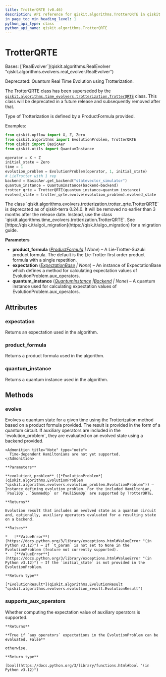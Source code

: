 ```yaml
---
title: TrotterQRTE (v0.46)
description: API reference for qiskit.algorithms.TrotterQRTE in qiskit v0.46
in_page_toc_min_heading_level: 1
python_api_type: class
python_api_name: qiskit.algorithms.TrotterQRTE
---
```


# TrotterQRTE

<Class id="qiskit.algorithms.TrotterQRTE" isDedicatedPage={true} github="https://github.com/qiskit/qiskit/tree/stable/0.46/qiskit/algorithms/evolvers/trotterization/trotter_qrte.py" signature="qiskit.algorithms.TrotterQRTE(product_formula=None, expectation=None, quantum_instance=None)" modifiers="class">
  Bases: [`RealEvolver`](qiskit.algorithms.RealEvolver "qiskit.algorithms.evolvers.real_evolver.RealEvolver")

  Deprecated: Quantum Real Time Evolution using Trotterization.

  The TrotterQRTE class has been superseded by the [`qiskit.algorithms.time_evolvers.trotterization.TrotterQRTE`](qiskit.algorithms.time_evolvers.trotterization.TrotterQRTE "qiskit.algorithms.time_evolvers.trotterization.TrotterQRTE") class. This class will be deprecated in a future release and subsequently removed after that.

  Type of Trotterization is defined by a ProductFormula provided.

  Examples:

  ```python
  from qiskit.opflow import X, Z, Zero
  from qiskit.algorithms import EvolutionProblem, TrotterQRTE
  from qiskit import BasicAer
  from qiskit.utils import QuantumInstance

  operator = X + Z
  initial_state = Zero
  time = 1
  evolution_problem = EvolutionProblem(operator, 1, initial_state)
  # LieTrotter with 1 rep
  backend = BasicAer.get_backend("statevector_simulator")
  quantum_instance = QuantumInstance(backend=backend)
  trotter_qrte = TrotterQRTE(quantum_instance=quantum_instance)
  evolved_state = trotter_qrte.evolve(evolution_problem).evolved_state
  ```

  <Admonition title="Deprecated since version 0.24.0" type="danger">
    The class `qiskit.algorithms.evolvers.trotterization.trotter_qrte.TrotterQRTE` is deprecated as of qiskit-terra 0.24.0. It will be removed no earlier than 3 months after the release date. Instead, use the class `qiskit.algorithms.time_evolvers.trotterization.TrotterQRTE`. See [https://qisk.it/algo\_migration](https://qisk.it/algo_migration) for a migration guide.
  </Admonition>

  **Parameters**

  *   **product\_formula** ([*ProductFormula*](qiskit.synthesis.ProductFormula "qiskit.synthesis.ProductFormula") *| None*) – A Lie-Trotter-Suzuki product formula. The default is the Lie-Trotter first order product formula with a single repetition.
  *   **expectation** ([*ExpectationBase*](qiskit.opflow.expectations.ExpectationBase "qiskit.opflow.expectations.ExpectationBase") *| None*) – An instance of ExpectationBase which defines a method for calculating expectation values of EvolutionProblem.aux\_operators.
  *   **quantum\_instance** ([*QuantumInstance*](qiskit.utils.QuantumInstance "qiskit.utils.QuantumInstance")  *|*[*Backend*](qiskit.providers.Backend "qiskit.providers.Backend") *| None*) – A quantum instance used for calculating expectation values of EvolutionProblem.aux\_operators.

  ## Attributes

  ### expectation

  <Attribute id="qiskit.algorithms.TrotterQRTE.expectation">
    Returns an expectation used in the algorithm.
  </Attribute>

  ### product\_formula

  <Attribute id="qiskit.algorithms.TrotterQRTE.product_formula">
    Returns a product formula used in the algorithm.
  </Attribute>

  ### quantum\_instance

  <Attribute id="qiskit.algorithms.TrotterQRTE.quantum_instance">
    Returns a quantum instance used in the algorithm.
  </Attribute>

  ## Methods

  ### evolve

  <Function id="qiskit.algorithms.TrotterQRTE.evolve" signature="evolve(evolution_problem)">
    Evolves a quantum state for a given time using the Trotterization method based on a product formula provided. The result is provided in the form of a quantum circuit. If auxiliary operators are included in the `evolution_problem`, they are evaluated on an evolved state using a backend provided.

    <Admonition title="Note" type="note">
      Time-dependent Hamiltonians are not yet supported.
    </Admonition>

    **Parameters**

    **evolution\_problem** ([*EvolutionProblem*](qiskit.algorithms.EvolutionProblem "qiskit.algorithms.evolvers.evolution_problem.EvolutionProblem")) – Instance defining evolution problem. For the included Hamiltonian, `PauliOp`, `SummedOp` or `PauliSumOp` are supported by TrotterQRTE.

    **Returns**

    Evolution result that includes an evolved state as a quantum circuit and, optionally, auxiliary operators evaluated for a resulting state on a backend.

    **Raises**

    *   [**ValueError**](https://docs.python.org/3/library/exceptions.html#ValueError "(in Python v3.12)") – If `t_param` is not set to None in the EvolutionProblem (feature not currently supported).
    *   [**ValueError**](https://docs.python.org/3/library/exceptions.html#ValueError "(in Python v3.12)") – If the `initial_state` is not provided in the EvolutionProblem.

    **Return type**

    [*EvolutionResult*](qiskit.algorithms.EvolutionResult "qiskit.algorithms.evolvers.evolution_result.EvolutionResult")
  </Function>

  ### supports\_aux\_operators

  <Function id="qiskit.algorithms.TrotterQRTE.supports_aux_operators" signature="supports_aux_operators()" modifiers="classmethod">
    Whether computing the expectation value of auxiliary operators is supported.

    **Returns**

    **True if `aux_operators` expectations in the EvolutionProblem can be evaluated, False**

    otherwise.

    **Return type**

    [bool](https://docs.python.org/3/library/functions.html#bool "(in Python v3.12)")
  </Function>
</Class>

